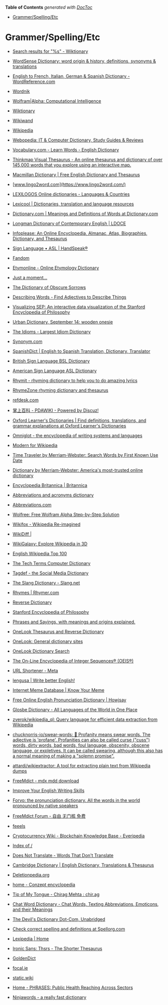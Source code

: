 <!-- START doctoc generated TOC please keep comment here to allow auto update -->
<!-- DON'T EDIT THIS SECTION, INSTEAD RE-RUN doctoc TO UPDATE -->
**Table of Contents**  *generated with [DocToc](https://github.com/thlorenz/doctoc)*

- [Grammer/Spelling/Etc](#grammerspellingetc)

<!-- END doctoc generated TOC please keep comment here to allow auto update -->

# Grammer/Spelling/Etc

- [Search results for "%s" - Wiktionary](https://en.wiktionary.org/wiki/Special:Search?go=Go&search=%25s)

- [WordSense Dictionary: word origin & history, definitions, synonyms & translations](https://www.wordsense.eu/)

- [English to French, Italian, German & Spanish Dictionary - WordReference.com](https://www.wordreference.com/)

- [Wordnik](https://www.wordnik.com/)

- [Wolfram|Alpha: Computational Intelligence](https://www.wolframalpha.com/)

- [Wiktionary](https://www.wiktionary.org/)

- [Wikiwand](https://www.wikiwand.com/)

- [Wikipedia](https://www.wikipedia.org/)

- [Webopedia: IT & Computer Dictionary, Study Guides & Reviews](https://www.webopedia.com/)

- [Vocabulary.com - Learn Words - English Dictionary](https://www.vocabulary.com/)

- [Thinkmap Visual Thesaurus - An online thesaurus and dictionary of over 145,000 words that you explore using an interactive map.](https://www.visualthesaurus.com/)

- [Macmillan Dictionary | Free English Dictionary and Thesaurus](https://www.macmillandictionary.com/)

- [www.lingo2word.com](https://www.lingo2word.com/)

- [LEXILOGOS Online dictionaries - Languages & Countries](https://www.lexilogos.com/english/index.htm)

- [Lexicool | Dictionaries, translation and language resources](https://www.lexicool.com/)

- [Dictionary.com | Meanings and Definitions of Words at Dictionary.com](https://www.dictionary.com/)

- [Longman Dictionary of Contemporary English | LDOCE](https://www.ldoceonline.com/)

- [Infoplease: An Online Encyclopedia, Almanac, Atlas, Biographies, Dictionary, and Thesaurus](https://www.infoplease.com/)

- [Sign Language • ASL | HandSpeak®](https://www.handspeak.com/)

- [Fandom](https://www.fandom.com/)

- [Etymonline - Online Etymology Dictionary](https://www.etymonline.com/)

- [Just a moment...](https://www.encyclopedia.com/)

- [The Dictionary of Obscure Sorrows](https://www.dictionaryofobscuresorrows.com/)

- [Describing Words - Find Adjectives to Describe Things](https://describingwords.io/)

- [Visualizing SEP: An interactive data visualization of the Stanford Encyclopedia of Philosophy](https://www.visualizingsep.com/#)

- [Urban Dictionary, September 14: wooden onesie](https://www.urbandictionary.com/)

- [The Idioms - Largest Idiom Dictionary](https://www.theidioms.com/)

- [Synonym.com](https://www.synonym.com/)

- [SpanishDict | English to Spanish Translation, Dictionary, Translator](https://www.spanishdict.com/)

- [British Sign Language BSL Dictionary](https://www.signbsl.com/)

- [American Sign Language ASL Dictionary](https://www.signasl.org/)

- [Rhymit - rhyming dictionary to help you to do amazing lyrics](https://www.rhymit.com/)

- [RhymeZone rhyming dictionary and thesaurus](https://www.rhymezone.com/)

- [refdesk.com](https://www.refdesk.com/factency.html)

- [掌上百科 - PDAWIKI - Powered by Discuz!](https://www.pdawiki.com/forum/)

- [Oxford Learner's Dictionaries | Find definitions, translations, and grammar explanations at Oxford Learner's Dictionaries](https://www.oxfordlearnersdictionaries.com/us/)

- [Omniglot - the encyclopedia of writing systems and languages](https://www.omniglot.com/index.htm)

- [Modern for Wikipedia](https://www.modernwiki.app/)

- [Time Traveler by Merriam-Webster: Search Words by First Known Use Date](https://www.merriam-webster.com/time-traveler/2022)

- [Dictionary by Merriam-Webster: America's most-trusted online dictionary](https://www.merriam-webster.com/)

- [Encyclopedia Britannica | Britannica](https://www.britannica.com/)

- [Abbreviations and acronyms dictionary](https://www.acronymfinder.com/)

- [Abbreviations.com](https://www.abbreviations.com/)

- [Wolfree: Free Wolfram Alpha Step-by-Step Solution](https://wolfreealpha.github.io/)

- [Wikifox - Wikipedia Re-imagined](https://wikifox.ml/)

- [WikiDiff |](https://wikidiff.com/)

- [WikiGalaxy: Explore Wikipedia in 3D](https://wiki.polyfra.me/)

- [English Wikipedia Top 100](https://top.hatnote.com/)

- [The Tech Terms Computer Dictionary](https://techterms.com/)

- [Tagdef - the Social Media Dictionary](https://tagdef.com/en/)

- [The Slang Dictionary - Slang.net](https://slang.net/)

- [Rhymes | Rhymer.com](https://rhymer.com/)

- [Reverse Dictionary](https://reversedictionary.org/)

- [Stanford Encyclopedia of Philosophy](https://plato.stanford.edu/index.html)

- [Phrases and Sayings, with meanings and origins explained.](https://phrases.org.uk/)

- [OneLook Thesaurus and Reverse Dictionary](https://onelook.com/reverse-dictionary.shtml)

- [OneLook: General dictionary sites](https://onelook.com/?d=all_gen)

- [OneLook Dictionary Search](https://onelook.com/)

- [The On-Line Encyclopedia of Integer Sequences® (OEIS®)](https://oeis.org/)

- [URL Shortener - Meta](https://meta.wikimedia.org/wiki/Special:UrlShortener)

- [lengusa | Write better English!](https://lengusa.com/)

- [Internet Meme Database | Know Your Meme](https://knowyourmeme.com/)

- [Free Online English Pronunciation Dictionary | Howjsay](https://howjsay.com/)

- [Glosbe Dictionary - All Languages of the World in One Place](https://glosbe.com/)

- [zverok/wikipedia_ql: Query language for efficient data extraction from Wikipedia](https://github.com/zverok/wikipedia_ql)

- [chucknorris-io/swear-words: 💩 Profanity means swear words. The adjective is 'profane'. Profanities can also be called curse ("cuss") words, dirty words, bad words, foul language, obscenity, obscene language, or expletives. It can be called swearing, although this also has a normal meaning of making a "solemn promise".](https://github.com/chucknorris-io/swear-words)

- [attardi/wikiextractor: A tool for extracting plain text from Wikipedia dumps](https://github.com/attardi/wikiextractor)

- [FreeMdict - mdx mdd download](https://freemdict.com/)

- [Improve Your English Writing Skills](https://fraze.it/)

- [Forvo: the pronunciation dictionary. All the words in the world pronounced by native speakers](https://forvo.com/)

- [FreeMdict Forum - 自由 无门槛 免费](https://forum.freemdict.com/)

- [feeels](https://feelu.vercel.app/)

- [Cryptocurrency Wiki - Blockchain Knowledge Base - Everipedia](https://everipedia.org/)

- [Index of /](https://downloads.freemdict.com/)

- [Does Not Translate - Words That Don't Translate](https://doesnottranslate.com/)

- [Cambridge Dictionary | English Dictionary, Translations & Thesaurus](https://dictionary.cambridge.org/)

- [Deletionpedia.org](https://deletionpedia.org/en/Main_Page)

- [home - Conzept encyclopedia](https://conze.pt/explore?l=en#)

- [Tip of My Tongue - Chirag Mehta : chir.ag](https://chir.ag/projects/tip-of-my-tongue/)

- [Chat Word Dictionary - Chat Words, Texting Abbreviations, Emoticons, and their Meanings](https://chatworddictionary.com/)

- [The Devil's Dictionary Dot-Com, Unabridged](http://www.thedevilsdictionary.com/)

- [Check correct spelling and definitions at Spellorg.com](https://www.spellorg.com/)

- [Lexipedia | Home](https://www.lexipedia.com/)

- [Ironic Sans: Thsrs - The Shorter Thesaurus](https://www.ironicsans.com/thsrs/)

- [GoldenDict](http://www.goldendict.org/)

- [focal.ie](http://www.focal.ie/ga/)

- [static.wiki](http://static.wiki/)

- [Home - PHRASES: Public Health Reaching Across Sectors](https://www.phrases.org/)

- [Ninjawords - a really fast dictionary](https://ninjawords.com/)